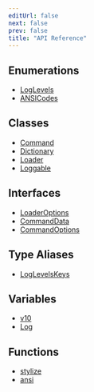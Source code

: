 ```yaml
---
editUrl: false
next: false
prev: false
title: "API Reference"
---
```


## Enumerations

- [LogLevels](/reference/enumerations/loglevels/)
- [ANSICodes](/reference/enumerations/ansicodes/)

## Classes

- [Command](/reference/classes/command/)
- [Dictionary](/reference/classes/dictionary/)
- [Loader](/reference/classes/loader/)
- [Loggable](/reference/classes/loggable/)

## Interfaces

- [LoaderOptions](/reference/interfaces/loaderoptions/)
- [CommandData](/reference/interfaces/commanddata/)
- [CommandOptions](/reference/interfaces/commandoptions/)

## Type Aliases

- [LogLevelsKeys](/reference/type-aliases/loglevelskeys/)

## Variables

- [v10](/reference/variables/v10/)
- [Log](/reference/variables/log/)

## Functions

- [stylize](/reference/functions/stylize/)
- [ansi](/reference/functions/ansi/)
